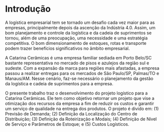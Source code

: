 # Introdução

A logística empresarial tem se tornado um desafio cada vez maior para as empresas, principalmente depois da ascenção da Indústria 4.0. Assim, um bom planejamento e controle da logística e da cadeia de suprimentos se tornou, além de uma preocupação, uma necessidade e uma estratégia competitiva. O bom dimensionamento de estoques, rotas e transporte podem trazer benefícios significativos no âmbito empresarial.

A Catarina Cerâmicas é uma empresa familiar sediada em Porto Belo/SC bastante representativa no mercado de pisos e azulejos da região sul e sudeste. Com a expansão da marca para regiões mais afastadas, a empresa passou a realizar entregas para os mercados de São Paulo/SP, Palmas/TO e Manaus/AM. Nesse cenário, faz-se necessário o planejamento da gestão da logística e cadeia de suprimentos para a empresa.

O presente trabalho traz o desenvolvimento do projeto logístico para a Catarina Cerâmicas. Ele tem como objetivo retornar um projeto que vise a otimização dos recursos da empresa a fim de reduzir os custos e garantir um serviço de qualidade na entrega dos produtos. O projeto é divido em: (1) Previsão de Demanda; (2) Definição da Localização do Centro de Distribuição; (3) Definição da Roteirização e Modais; (4) Definição de Nível de Serviço e Parâmetros de Estoque; e (5) Custos Logísticos.
